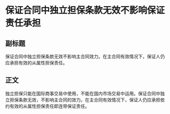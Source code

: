 # 保证合同中独立担保条款无效不影响保证责任承担
## 副标题
保证合同中独立担保条款无效不影响主合同效力。在主合同有效情况下，保证人仍应承担有效的从属性担保责任。
## 正文
独立担保只能在国际商事交易中使用，不能在国内市场交易中运用。保证合同中独立担保条款无效，不影响主合同的效力。在主合同有效情况下，保证人仍应承担依约有效的从属性担保责任即连带保证责任。
